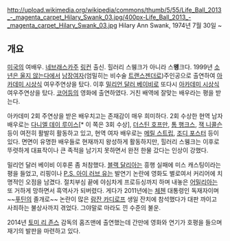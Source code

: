 http://upload.wikimedia.org/wikipedia/commons/thumb/5/55/Life_Ball_2013_-_magenta_carpet_Hilary_Swank_03.jpg/400px-Life_Ball_2013_-_magenta_carpet_Hilary_Swank_03.jpg
Hilary Ann Swank, 1974년 7월 30일 ~ 

== 개요 ==
[[미국]]의 여배우. [[네브래스카]]주 [[링컨]] 출신. 힐러리 스웽크가 아니라 스'''왱'''크다. 1999년 [[소년은 울지 않는다]]에서 [[남장여자]](엄밀히는 비수술 [[트랜스젠더]]로)주인공으로 출연하여 [[아카데미 시상식]] 여우주연상을 탔다. 이후 [[밀리언 달러 베이비]]로 또다시 [[아카데미 시상식]] 여우주연상을 탔다. [[코어]]등의 영화에 출연하였다. 거친 배역에 잘맞는 배우라는 평을 받는다.

아카데미 2회 주연상을 받은 배우치고는 존재감이 매우 희미하다. 2회 수상한 현역 남자 배우로는 [[다니엘 데이 루이스]][* 이 쪽은 3회 수상], [[더스틴 호프만]], [[톰 행크스]], [[잭 니콜슨]] 등이 여전히 활발히 활동하고 있고, 현역 여자 배우로는 [[메릴 스트립]], [[조디 포스터]] 등이 있다. 면면이 유명한 배우들로 현재까지 왕성하게 활동하지만, 힐러리 스웽크는 이후로 뚜렷하게 대표작이나 큰 족적을 남기지 못하면서 완전 한물 갔다는 인상이 강했다.

밀리언 달러 베이비 이후론 좀 처참했다. [[블랙 달리아]]는 흥행 실패에 미스 캐스팅이라는 평을 들었고, 리핑이나 [[P.S. 아이 러브 유]]는 발연기 논란에 영화도 별로여서 커리어에 치명적인 오점을 남겼다. 절치부심 끝에 야심차게 프로듀싱까지 하며 내놓은 [[어밀리아 에어하트|어밀리아]]는 또 거하게 망하면서 흑역사가 되버렸다. 게다가 2011년에는 [[체첸]] 대통령인 독재자이며 ~~[[푸틴]]의 졸개로~~ 논란이 많은 [[람잔 카디로프]] 생일 잔치에 참석했다가 대판 까이고 사죄하는 불상사까지 겪었다. 그야말로 마라도 낀 수준의 불운.

2014년 [[토미 리 존스]] 감독의 홈즈맨에 출연했는데 간만에 영화와 연기가 호평을 들으며 재기의 발판을 마련하고 있다.
